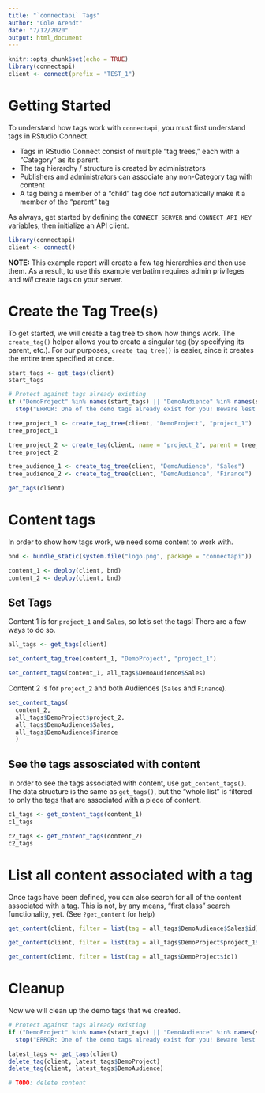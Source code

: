 ```yaml
---
title: "`connectapi` Tags"
author: "Cole Arendt"
date: "7/12/2020"
output: html_document
---
```


```r
knitr::opts_chunk$set(echo = TRUE)
library(connectapi)
client <- connect(prefix = "TEST_1")
```

# Getting Started

To understand how tags work with `connectapi`, you must first understand tags in
RStudio Connect.

- Tags in RStudio Connect consist of multiple "tag trees," each with a "Category"
as its parent.
- The tag hierarchy / structure is created by administrators
- Publishers and administrators can associate any non-Category tag with content
- A tag being a member of a "child" tag doe _not_ automatically make it a member
of the "parent" tag

As always, get started by defining the `CONNECT_SERVER` and `CONNECT_API_KEY`
variables, then initialize an API client.

```r
library(connectapi)
client <- connect()
```

**NOTE:** This example report will create a few tag hierarchies and then use
them. As a result, to use this example verbatim requires admin privileges and
_will_ create tags on your server.

# Create the Tag Tree(s)

To get started, we will create a tag tree to show how things work. The
`create_tag()` helper allows you to create a singular tag (by specifying its
parent, etc.). For our purposes, `create_tag_tree()` is easier, since it
creates the entire tree specified at once.

```r
start_tags <- get_tags(client)
start_tags
```

```r
# Protect against tags already existing
if ("DemoProject" %in% names(start_tags) || "DemoAudience" %in% names(start_tags))
  stop("ERROR: One of the demo tags already exist for you! Beware lest they be deleted by this demo")
```

```r
tree_project_1 <- create_tag_tree(client, "DemoProject", "project_1")
tree_project_1

tree_project_2 <- create_tag(client, name = "project_2", parent = tree_project_1$DemoProject)
tree_project_2

tree_audience_1 <- create_tag_tree(client, "DemoAudience", "Sales")
tree_audience_2 <- create_tag_tree(client, "DemoAudience", "Finance")

get_tags(client)
```

# Content tags

In order to show how tags work, we need some content to work with.

```r
bnd <- bundle_static(system.file("logo.png", package = "connectapi"))

content_1 <- deploy(client, bnd)
content_2 <- deploy(client, bnd)
```

## Set Tags

Content 1 is for `project_1` and `Sales`, so let's set the tags!
There are a few ways to do so.

```r
all_tags <- get_tags(client)

set_content_tag_tree(content_1, "DemoProject", "project_1")

set_content_tags(content_1, all_tags$DemoAudience$Sales)
```
Content 2 is for `project_2` and both Audiences (`Sales` and `Finance`).

```r
set_content_tags(
  content_2, 
  all_tags$DemoProject$project_2, 
  all_tags$DemoAudience$Sales,
  all_tags$DemoAudience$Finance
  )
```

## See the tags assosciated with content

In order to see the tags associated with content, use `get_content_tags()`.
The data structure is the same as `get_tags()`, but the "whole list" is filtered
to only the tags that are associated with a piece of content.

```r
c1_tags <- get_content_tags(content_1)
c1_tags

c2_tags <- get_content_tags(content_2)
c2_tags
```

# List all content associated with a tag

Once tags have been defined, you can also search for all of the content
associated with a tag. This is not, by any means, "first class" search
functionality, yet. (See `?get_content` for help)

```r
get_content(client, filter = list(tag = all_tags$DemoAudience$Sales$id))

get_content(client, filter = list(tag = all_tags$DemoProject$project_1$id))

get_content(client, filter = list(tag = all_tags$DemoProject$id))
```

# Cleanup

Now we will clean up the demo tags that we created.

```r
# Protect against tags already existing
if ("DemoProject" %in% names(start_tags) || "DemoAudience" %in% names(start_tags))
  stop("ERROR: One of the demo tags already exist for you! Beware lest they be deleted by this demo")

latest_tags <- get_tags(client)
delete_tag(client, latest_tags$DemoProject)
delete_tag(client, latest_tags$DemoAudience)

# TODO: delete content
```



